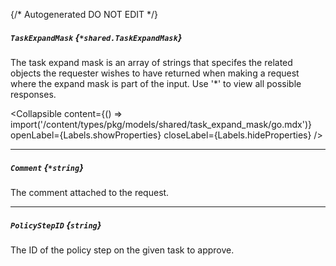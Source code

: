 {/* Autogenerated DO NOT EDIT  */}

##### `TaskExpandMask` *{`*shared.TaskExpandMask`}*
The task expand mask is an array of strings that specifes the related objects the requester wishes to have returned when making a request where the expand mask is part of the input. Use '\*' to view all possible responses.

<Collapsible content={() => import('/content/types/pkg/models/shared/task_expand_mask/go.mdx')} openLabel={Labels.showProperties} closeLabel={Labels.hideProperties} />


---
##### `Comment` *{`*string`}*
The comment attached to the request.

---
##### `PolicyStepID` *{`string`}*
The ID of the policy step on the given task to approve.


